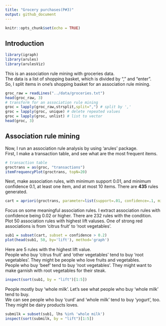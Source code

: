 ```yaml
---
title: "Grocery purchases(P#3)"
output: github_document
---
```


```r
knitr::opts_chunk$set(echo = TRUE)
```

## Introduction

```r
library(igraph) 
library(arules) 
library(arulesViz)
```

This is an association rule mining with groceries data.  
The data is a list of shopping basket, which is divided by "," and "enter".  
So, I split items in one's shopping basket for an association rule mining.

```r
groc_raw = readLines("../data/groceries.txt")
head(groc_raw, 3)
# transform for an association rule mining
groc = lapply(groc_raw,strsplit,split=",") # split by ','
groc = lapply(groc, unique) # delete repeated values
groc = lapply(groc, unlist) # list to vector
head(groc, 3)
```

## Association rule mining

Now, I run an association rule analysis by using 'arules' package.  
First, I make a transaction table, and see what are the most frequent items.

```r
# transaction table
groctrans = as(groc, "transactions") 
itemFrequencyPlot(groctrans, topN=20)
```

Next, make association rules, with minimum support 0.01, and minimum confidence 0.1, at least one item, and at most 10 items. There are **435** rules generated. 

```r
cart = apriori(groctrans, parameter=list(support=.01, confidence=.1, minlen=1, maxlen=10))
```

Focus on some meaningful association rules. I extract association rules with confidence being 0.02 or higher. There are 232 rules with the condition.  
Plot 50 association rules with highest lift valuses. 
One of strong red associations is from 'citrus fruit' to 'root vegetables'.  

```r
sub1 = subset(cart, subset = confidence > 0.2)
plot(head(sub1, 50, by='lift'), method='graph')
```

Here are 5 rules with the highest lift value.  
People who buy 'citrus fruit' and 'other vegetables' tend to buy 'root vegetables'. They might be people who love fruits and vegetables.   
People who buy 'beef' tend to buy 'root vegetables'. They might want to make garnish with root vegetables for their steak.

```r
inspect(sort(sub1, by = "lift")[1:5]) 
```

People mostly buy 'whole milk'.
Let's see what people who buy 'whole milk' tend to buy.  
We can see people who buy 'curd' and 'whole milk' tend to buy 'yogurt', too. They might be dairy products loves.

```r
submilk = subset(sub1, lhs %in% 'whole milk')
inspect(sort(submilk, by = "lift")[1:5])
```

